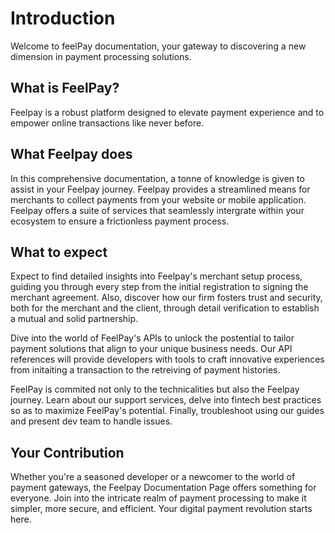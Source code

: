 # Introduction
 
Welcome to feelPay documentation, your gateway to discovering a new dimension in payment processing solutions.

## What is FeelPay?

Feelpay is a robust platform designed to elevate payment experience and to empower online transactions like never before.

## What Feelpay does

In this comprehensive documentation, a tonne of knowledge is given to assist in your Feelpay journey. Feelpay provides a streamlined means for merchants to collect payments from your website or mobile application. Feelpay offers a suite of services that seamlessly intergrate within your ecosystem to ensure a frictionless payment process. 

## What to expect

Expect to find detailed insights into Feelpay's merchant setup process, guiding you through every step from the initial registration to signing the merchant agreement. Also, discover how our firm fosters trust and security, both for the merchant and the client, through detail verification to establish a mutual and solid partnership.

Dive into the world of FeelPay's APIs to unlock the postential to tailor payment solutions that align to your unique business needs. Our API references will provide developers with tools to craft innovative experiences from initaiting a transaction to the retreiving of payment histories.

FeelPay is commited not only to the technicalities but also the Feelpay journey. Learn about our support services, delve into fintech best practices so as to maximize FeelPay's potential. Finally, troubleshoot using our guides and present dev team to handle issues.

## Your Contribution

Whether you're a seasoned developer or a newcomer to the world of payment gateways, the Feelpay Documentation Page offers something for everyone. Join into the intricate realm of payment processing to make it simpler, more secure, and efficient. Your digital payment revolution starts here.

